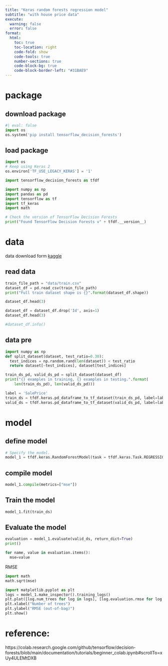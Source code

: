 ```yaml
---
title: "Keras random forests regression model"
subtitle: "with house price data"
execute:
  warning: false
  error: false
format:
  html:
    toc: true
    toc-location: right
    code-fold: show
    code-tools: true
    number-sections: true
    code-block-bg: true
    code-block-border-left: "#31BAE9"
---
```



#  package


## download package
```python
#| eval: false
import os
os.system('pip install tensorflow_decision_forests')
```



## load package


```python
import os
# Keep using Keras 2
os.environ['TF_USE_LEGACY_KERAS'] = '1'

import tensorflow_decision_forests as tfdf

import numpy as np
import pandas as pd
import tensorflow as tf
import tf_keras
import math
```



```python
# Check the version of TensorFlow Decision Forests
print("Found TensorFlow Decision Forests v" + tfdf.__version__)
```

# data

data download form [kaggle](https://www.kaggle.com/competitions/house-prices-advanced-regression-techniques/data)


## read data

```python

train_file_path = "data/train.csv"
dataset_df = pd.read_csv(train_file_path)
print("Full train dataset shape is {}".format(dataset_df.shape))

```


```python
dataset_df.head(3)
```

```python
dataset_df = dataset_df.drop('Id', axis=1)
dataset_df.head(3)
```


```python
#dataset_df.info()
```


## data pre

```python
import numpy as np
def split_dataset(dataset, test_ratio=0.30):
  test_indices = np.random.rand(len(dataset)) < test_ratio
  return dataset[~test_indices], dataset[test_indices]

train_ds_pd, valid_ds_pd = split_dataset(dataset_df)
print("{} examples in training, {} examples in testing.".format(
    len(train_ds_pd), len(valid_ds_pd)))
```

```python
label = 'SalePrice'
train_ds = tfdf.keras.pd_dataframe_to_tf_dataset(train_ds_pd, label=label, task = tfdf.keras.Task.REGRESSION)
valid_ds = tfdf.keras.pd_dataframe_to_tf_dataset(valid_ds_pd, label=label, task = tfdf.keras.Task.REGRESSION)
```





# model


## define model
```python
# Specify the model.
model_1 = tfdf.keras.RandomForestModel(task = tfdf.keras.Task.REGRESSION)
```

## compile model
```python
model_1.compile(metrics=["mse"])
```


## Train the model

```python
model_1.fit(train_ds)
```



## Evaluate the model


```python
evaluation = model_1.evaluate(valid_ds, return_dict=True)
print()
```


```python
for name, value in evaluation.items():
  mse=value
```

RMSE
```python
import math
math.sqrt(mse)
```


```python
import matplotlib.pyplot as plt
logs = model_1.make_inspector().training_logs()
plt.plot([log.num_trees for log in logs], [log.evaluation.rmse for log in logs])
plt.xlabel("Number of trees")
plt.ylabel("RMSE (out-of-bag)")
plt.show()
```



# reference:

https://colab.research.google.com/github/tensorflow/decision-forests/blob/main/documentation/tutorials/beginner_colab.ipynb#scrollTo=xUy4ULEMtDXB